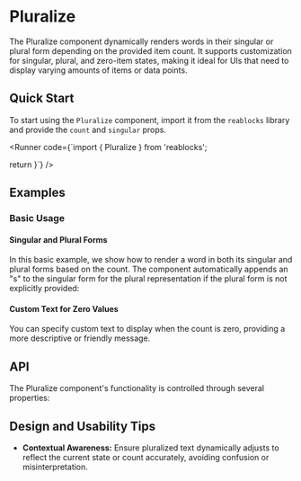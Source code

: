 
<Meta of={PluralizeStories} />

# Pluralize
The Pluralize component dynamically renders words in their singular or plural form depending on the provided item count. 
It supports customization for singular, plural, and zero-item states, making it ideal for UIs that need to display varying amounts of items or data points.

## Quick Start
To start using the `Pluralize` component, import it from the `reablocks` library and provide the `count` and `singular` props.

<Runner code={`import { Pluralize } from 'reablocks';

  return <Pluralize count={20} singular="Apple" />
}`}
/>

## Examples
### Basic Usage
#### Singular and Plural Forms
In this basic example, we show how to render a word in both its singular and plural forms based on the count. 
The component automatically appends an "s" to the singular form for the plural representation if the plural form is not explicitly provided:
<ToggleCanvas of={PluralizeStories.Simple} storybook="components-data-pluralize--simple" />

#### Custom Text for Zero Values
You can specify custom text to display when the count is zero, providing a more descriptive or friendly message.
<ToggleCanvas of={PluralizeStories.ZeroCount} storybook="components-data-pluralize--zero-count" />

## API
The Pluralize component's functionality is controlled through several properties:
<PropsTable name="Pluralize" />

## Design and Usability Tips

- **Contextual Awareness:** Ensure pluralized text dynamically adjusts to reflect the current state or count accurately, avoiding confusion or misinterpretation.
